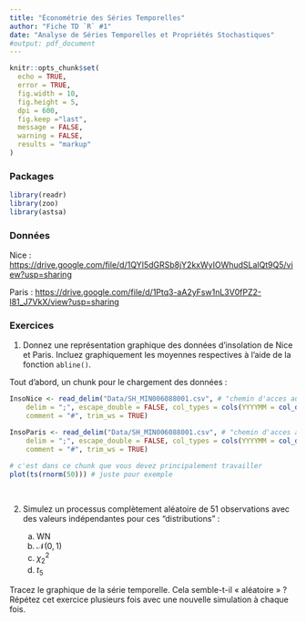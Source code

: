 ```yaml
---
title: "Économétrie des Séries Temporelles"
author: "Fiche TD `R` #1"
date: "Analyse de Séries Temporelles et Propriétés Stochastiques"
#output: pdf_document
---
```

 
```r
knitr::opts_chunk$set(
  echo = TRUE,
  error = TRUE,
  fig.width = 10, 
  fig.height = 5,
  dpi = 600,
  fig.keep ="last",
  message = FALSE,
  warning = FALSE,
  results = "markup"
)
```

### Packages

```r
library(readr)
library(zoo)
library(astsa)
```

### Données

Nice : <https://drive.google.com/file/d/1QYI5dGRSb8jY2kxWyIOWhudSLalQt9Q5/view?usp=sharing>

Paris : <https://drive.google.com/file/d/1Ptq3-aA2yFsw1nL3V0fPZ2-l81_J7VkX/view?usp=sharing>


### Exercices

1.  Donnez une représentation graphique des données d'insolation de Nice et Paris. Incluez graphiquement les moyennes respectives à l'aide de la fonction `abline()`.

Tout d'abord, un chunk pour le chargement des données :

```r
InsoNice <- read_delim("Data/SH_MIN006088001.csv", # "chemin d'acces aux donnees"
    delim = ";", escape_double = FALSE, col_types = cols(YYYYMM = col_date(format = "%Y%m")), 
    comment = "#", trim_ws = TRUE)

InsoParis <- read_delim("Data/SH_MIN006088001.csv", # "chemin d'acces aux donnees"
    delim = ";", escape_double = FALSE, col_types = cols(YYYYMM = col_date(format = "%Y%m")), 
    comment = "#", trim_ws = TRUE)
```

```r
# c'est dans ce chunk que vous devez principalement travailler
plot(ts(rnorm(50))) # juste pour exemple
```

<br>

\bigskip\bigskip

2.  Simulez un processus complètement aléatoire de 51 observations avec des valeurs indépendantes pour ces "distributions" :

    (a) $\mathsf{WN}$
    (b) $\mathcal{N}(0,1)$
    (c) $\chi^2_2$
    (d) $t_5$

Tracez le graphique de la série temporelle. Cela semble-t-il « aléatoire » ? Répétez cet exercice plusieurs fois avec une nouvelle simulation à chaque fois.
